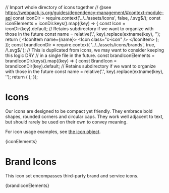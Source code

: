 // Import whole directory of icons together
// @see https://webpack.js.org/guides/dependency-management/#context-module-api
const iconDir = require.context('../../assets/icons', false, /\.svg$/);
const iconElements = iconDir.keys().map((key) => {
  const Icon = iconDir(key).default;
  // Retains subdirectory if we want to organize with those in the future
  const name = relative('.', key).replace(extname(key), '');
  return (
    <IconItem name={name}>
      <Icon class="c-icon" />
    </IconItem>
  );
});
const brandIconDir = require.context(
  '../../assets/icons/brands',
  true,
  /\.svg$/
);
// This is duplicated from icons, we may want to consider keeping this logic DRY
// in a single file in the future.
const brandIconElements = brandIconDir.keys().map((key) => {
  const BrandIcon = brandIconDir(key).default;
  // Retains subdirectory if we want to organize with those in the future
  const name = relative('.', key).replace(extname(key), '');
  return (
    <IconItem name={name}>
      <BrandIcon class="c-icon" />
    </IconItem>
  );
});

<Meta title="Design/Icons" />

# Icons

Our icons are designed to be compact yet friendly. They embrace bold shapes, rounded corners and circular caps. They work well adjacent to text, but should rarely be used on their own to convey meaning.

For icon usage examples, see [the icon object](/?path=/docs/components-icon--basic).

<IconGallery>{iconElements}</IconGallery>

# Brand Icons

This icon set encompasses third-party brand and service icons.

<IconGallery>{brandIconElements}</IconGallery>
